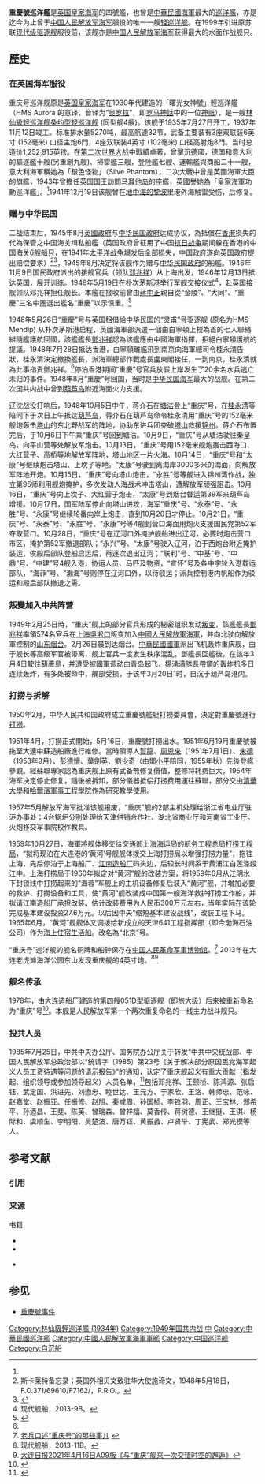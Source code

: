{{About|林仙型轻巡洋舰4号舰|同名的051D型导弹驱逐舰5号舰|重庆号导弹驱逐舰 (133)}}
{{Multiple issues|
{{POV|time=2022-02-22T04:55:22+00:00}}
{{Refimprove|time=2022-02-22T04:55:22+00:00}}
{{Disputed|time=2022-02-22T04:56:39+00:00}}
{{Citecheck|time=2022-02-22T04:56:39+00:00}}
}}
{{NoteTA
|G1=UK_Places
}}
{{軍艦模板
|名稱= 重慶號 [[File:Naval_Ensign_of_the_United_Kingdom.svg|35px]] [[File:Flag_of_the_Republic_of_China.svg|30px]] [[Image:Naval_Ensign_of_the_People's_Republic_of_China.svg|26px]]
|名稱2= 原[[英國海軍|英國海軍]]曙光號
|圖片= [[Image:HMS_Aurora_1942_IWM_A_8158.jpg|250px]]
|照片說明= 
|圖片2= 
|照片說明2= 
|艦種= [[輕巡洋艦|輕巡洋艦]]
|艦級= {{link-en|林仙級輕巡洋艦(1934年)|Arethusa-class cruiser (1934)|林仙級轻巡洋舰}} （四號艦）
|製造= [[英國|英國]][[樸次茅夫海軍基地|朴茨茅斯造船廠]]
|動工= 1935年7月27日
|下水= 1936年8月20日
|服役= 1937年11月12日{{Small|（[[英国皇家海军|英国皇家海军]]）}}<br />1948年5月19日{{Small| （[[中华民国海军|中华民国海军]]）}}<br />1949年2月25日{{Small|（[[中国人民解放军海军|中国人民解放军海军]]）}}
|退役= 
|結局= 1949年3月20日自沉<br>1951年5月16日打捞<br>1959年10月27日移交[[中华人民共和国交通部|中国交通部]]
|除籍= 1957年5月{{Small|（[[中国人民解放军海军|中国人民解放军海军]]）}}
|基準= 5,270噸
|滿載= 6,665噸 
|長度= 154米
|闊度= 15.5米
|吃水= 4.2米
|極速= 32節（59公里每小時）
|引擎= 4座“帕森斯”蒸汽渦輪引擎 (4軸)<br />燃油水管鍋爐4座
|出力= 64,000匹
|續航= 12,000浬（10節）
|乘員= 500人
|裝甲= 舷側（水線带）：57毫米<br />弹药庫：25-75毫米<br />主炮塔：25毫米<br />甲板：25毫米
|裝備= 3座双联装[[BL_6吋Mk_XXIII後裝艦炮|6英寸/50倍徑主艦炮]]6門<br />4座双联装[[QF_4吋Mk_XVI速射艦炮|4英寸/50倍徑副艦炮]]8門<br />兩座4聯裝[[QF_2磅速射艦炮|40毫米口径高射炮]]<BR />兩座三聯裝533毫米口径魚雷發射管<ref name="馬幼垣2009">{{cite book|author=馬幼垣|title=靖海澄疆：中國近代海軍史事新詮|url=https://books.google.com/books?id=d_nUCQAAQBAJ&pg=PA454|date=2009-06-01|publisher=聯經出版|isbn=978-957-08-3418-5|pages=454}}</ref>
|艦載機= 
}}

'''重慶號巡洋艦'''是[[英国皇家海军|英国皇家海军]]{{link-en|林仙級輕巡洋艦(1934年)|Arethusa-class cruiser (1934)|林仙級轻巡洋舰}}的四號艦，也曾是[[中華民國海軍|中華民國海軍]]最大的[[巡洋艦|巡洋艦]]，亦是迄今为止曾于[[中国人民解放军海军|中国人民解放军海军]]服役的唯一一艘[[轻巡洋舰|轻巡洋舰]]。在1999年引进原苏联[[现代级驱逐舰|现代级驱逐舰]]服役前，该舰亦是[[中国人民解放军海军|中国人民解放军海军]]获得最大的水面作战舰只。

== 歷史 ==
=== 在英国海军服役 ===
重庆号巡洋舰原是[[英国皇家海军|英国皇家海军]]在1930年代建造的「曙光女神號」輕巡洋艦（HMS Aurora 的意译，音译为“[[奥罗拉|奥罗拉]]”，即[[罗马神話|罗马神話]]中的一位[[神祇|神祇]]），是一艘[[林仙級輕巡洋艦(1934年)|林仙級轻巡洋舰]][[条约型轻巡洋舰|条约型轻巡洋舰]] (同型舰4艘)。该舰于1935年7月27日开工，1937年11月12日竣工。标准排水量5270吨，最高航速32节，武备主要装有3座双联装6英寸 (152毫米) 口径主炮6門，4座双联装4英寸 (102毫米) 口径高射炮8門。当时总造价1,252,915英镑。在[[第二次世界大战|第二次世界大战]]中戰績卓著，曾擊沉德國{{link-en|布雷姆斯號訓練艦|German_training_ship_Bremse|布雷姆斯號訓練艦}}，德国和意大利的驅逐艦十艘(另重創九艘)、掃雷艦三艘，登陸艦七艘、運輸艦與商船二十一艘，意大利海軍稱她為「銀色怪物」（Silve Phantom），二次大戰中曾是英國海軍大臣的旗艦，1943年曾擔任英国国王訪問[[马耳他岛|马耳他岛]]的座艦，英國譽她為「皇家海軍功勳巡洋艦」。<ref name="海軍軍官季刊"/>{{rp|8}}1941年12月19日该舰曾在[[地中海|地中海]][[的黎波里|的黎波里]]港外海触雷受伤，后修复。

=== 赠与中华民国 ===
二战结束后，1945年8月[[英國政府|英國政府]]与[[中华民国政府|中华民国政府]]达成协议，為抵償在[[香港|香港]]损失的代為保管之中国海关缉私船艦（英国政府曾征用了中国[[抗日战争|抗日战争]]期间躲在香港的中国海关6艘船只，在1941年[[太平洋战争|太平洋战争]]爆发后全部损失，中国政府遂向英国政府提出赔偿要求）<ref>斯卡莱特备忘录；英国外相贝文致驻华大使施谛文，1948年5月18日，F.O.371/69610/F7162/，P.R.O.。</ref><ref>{{Cite web| url=http://treaties.fco.gov.uk/docs/fullnames/pdf/1948/TS0039%20(1948)%20CMD-7457%201948%2018%20MAY,%20LONDON%3B%20EX%20OF%20NOTES%20GB%20AND%20CHINA%20FOR%20THE%20TRANSFER%20OF%20CERTAIN%20BRITISH%20NAVAL%20VESSELS%20TO%20CHINA.pdf| format=PDF| title=''Treaty Series No. 39 (1948) - Exchange of notes between Great Britain and China for the transfer of certain British naval vessels to China''| website=UK Treaties Online| date=1948年5月18日| access-date=2017年10月21日| archive-url=https://web.archive.org/web/20170709181838/http://treaties.fco.gov.uk/docs/fullnames/pdf/1948/TS0039%20(1948)%20CMD-7457%201948%2018%20MAY,%20LONDON%3B%20EX%20OF%20NOTES%20GB%20AND%20CHINA%20FOR%20THE%20TRANSFER%20OF%20CERTAIN%20BRITISH%20NAVAL%20VESSELS%20TO%20CHINA.pdf| archive-date=2017年7月9日| dead-url=yes}}{{en}}</ref>，1945年8月决定将该舰作为赠与[[國民政府|中华民国政府]]的船艦。1946年11月9日国民政府派出的接舰官兵（领队[[邓兆祥|邓兆祥]]）从上海出发，1946年12月13日抵达英国，展开训练。1948年5月19日在朴次茅斯港举行军舰交接仪式<ref>现代舰船，2013-9B。</ref>，赴英国接舰领队邓兆祥担任舰长。本艦在接收前曾由[[蔣中正|蔣中正]]親自從“金陵”、“大同”、“重慶”三名中圈選出艦名“重慶”以示慎重。<ref name="海軍軍官季刊">{{Cite journal | url=http://www.cna.edu.tw/tw/download.php?f=42996 | title=細說重慶號巡洋艦 | author=陳降任 | format=PDF | journal=海軍軍官季刊 | volume=33卷 | issue=2期 | publisher=海軍軍官學校 | pages=8-16頁 | date=中華民國103年5月 | access-date=2017-10-29 | archive-date=2018-08-11 | archive-url=https://web.archive.org/web/20180811132723/https://www.cna.edu.tw/tw/download.php?f=42996 | dead-url=no }}</ref>{{rp|8}}

1948年5月26日“重慶”号与英国租借給中华民国的[[靈甫號驅逐艦|“灵甫”号]]驱逐舰 (原名为HMS Mendip) 从朴次茅斯港启程，英國海軍部派遣一個由白寧頓上校為首的七人聯絡組隨艦護航回國，該艦艦長[[鄧兆祥|鄧兆祥]]認為該艦應由中國海軍指揮，拒絕白寧頓護航的提議。1948年7月28日抵达香港，白寧頓離艦飛到南京向海軍總司令桂永清告狀，桂永清決定撤換艦長，派海軍總部作戰處長盧東閣接任，一到南京，桂永清就為此事指責鄧兆祥。<ref name="海軍軍官季刊"/>{{rp|14-15}}停泊香港期间“重慶”号官兵放假上岸发生了20余名水兵逃亡未归的事件。1948年8月“重慶”号回国，当时是[[中华民国海军|中华民国海军]]最大的战舰。在第二次国共内战中曾到[[葫芦岛|葫芦岛]]附近海面火力支援。

辽沈战役打响后，1948年10月5日中午，蒋介石在[[塘沽|塘沽]]登上“重庆”号，在[[桂永清|桂永清]]等陪同下于次日上午抵达[[葫芦岛|葫芦岛]]，蒋介石在葫芦岛命令桂永清用“重庆”号的152毫米舰炮轰击[[塔山|塔山]]的东北野战军的阵地，协助东进兵团突破[[塔山战役|塔山]]救援[[锦州|锦州]]。蒋介石布置完后，于10月6日下午乘“重庆”号回到塘沽。10月9日，“重庆”号从塘沽驶往秦皇岛，向平山营等处解放军炮击。10月13日，“重庆”号用152毫米舰炮轰击西海口、大红营子、高桥等地解放军阵地，塔山地区一片火海。10月14日，“重庆”号和“太康”号继续炮击塔山、上坎子等地。“太康”号驶到离海岸3000多米的海面，向解放军阵地开炮。10月15日，“重庆”号向塔山炮击，“永胜”号等舰进入锦州湾作战，独立第95师利用舰炮掩护，多次发动人海战术冲击塔山，遭解放军顽强阻击。10月16日，“重庆”号向上坎子、大红营子炮击，“太康”号到烟台督运第39军来葫芦岛增援。10月17日，国军陆军停止向塔山进攻，海军“重庆”号、“永泰”号、“永胜”号、“永康”号继续轮番向岸上炮击，直到10月20日才停止。10月21日，“重庆”号、“永泰”号、“永胜”号、“永康”号等4舰到营口海面用炮火支援国民党第52军夺取营口。10月28日，“重庆”号在辽河口外掩护舰船进出辽河，必要时炮击营口市区，掩护第52军撤退部队；“永兴”号、“太康”号驶入辽河，泊于西炮台附近掩护装运，俟殿后部队登船启运后，再逐次退出辽河；“联利”号、“中基”号、“中鼎”号、“中建”号4舰入港，协运人员、马匹及物资，“宣怀”号及各中字轮入港载运部队，“海菲”号、“渤海”号则停在辽河口外，以待驳运；派兵控制港内帆船作为驳运和殿后部队撤退之需。

=== 叛變加入中共阵营 ===
{{main|重庆号事件}}
1949年2月25日時，“重庆”舰上的部分官兵形成的秘密组织发动[[重庆号事件|叛变]]，該艦艦長[[鄧兆祥|鄧兆祥]]率領574名官兵在[[上海|上海]][[吳淞口|吳淞口]]叛变加入[[中國人民解放軍海軍|中國人民解放軍海軍]]，并向北驶向解放軍控制的[[山东|山东]][[烟台|烟台]]。2月26日晨到达烟台。[[中華民國國軍|中華民國國軍]]派出飞机轰炸重庆舰，由于舰长等高级军官被带离，舰上官兵一度发生秩序混乱。鄧艦長回艦後，在該年3月4日駛往[[葫蘆島|葫蘆島]]，并遭受被國軍调动由青岛起飞，[[楊湧濤|楊湧濤]]隊長帶領的轰炸机多日连续轰炸，有多处被命中，艉部受损，于该年3月20日1时，自沉于葫芦岛港内。

=== 打捞与拆解 ===
1950年2月，中华人民共和国政府成立重慶號艦艇打撈委員會，決定對重慶號進行[[打撈|打撈]]。

1951年4月，打撈正式開始，5月16日，重慶號打撈出水。1951年6月19月重慶號被拖至大連中蘇造船廠進行維修。當時領導人[[賀龍|賀龍]]、[[周恩來|周恩來]]（1951年7月1日）、[[朱德|朱德]]（1953年9月）、[[彭德懷|彭德懷]]、[[葉劍英|葉劍英]]、[[劉少奇|劉少奇]]（由[[鄧小平|鄧小平]]陪同，1955年秋）先後登艦參觀。經蘇聯專家認為重庆舰上原有武备無修复價值，整修将耗费巨大，1954年海军决定停止修复，隨後被拆卸，部分儀器抵偿打捞费用運往蘇聯，部分交由[[清華大學|清華大學]]和[[哈爾濱軍事工程學院|哈爾濱軍事工程學院]]作為研究教學使用。

1957年5月解放军海军批准该舰报废，“重庆”舰的2部主机处理给浙江省电业厅驻沪办事处；4台锅炉分别处理给天津供销合作社、湖北省商业厅和河南省工业厅。火炮移交军事院校作教具。

1959年10月27日，海軍將舰体移交给[[中华人民共和国交通部|交通部]][[上海海运局|上海海运局]]的航务工程总局[[上海救捞局|打捞工程局]]，“拟将现泊在大连港的‘黄河’号舰舰体拨交上海打捞局以增强打捞力量”，拖往上海，先后停泊于上海船厂、[[江南造船厂|江南造船厂]]码头边，后较长时间系于黄浦江白莲泾段江中。上海打捞局于1960年拟定对“黄河”舰的改装方案，将1959年6月从江阴水下封锁线中打捞起来的“海蓉”军舰上的主机设备修复后装入“黄河”舰，并增加必要的救护、打捞设备和工具，使“黄河”舰改装成中国第一艘海洋救护打捞工作船，并拟请江南造船厂承担改装。估计改装费用为人民币300万元左右，当年实际在该轮完成基本建设投资27.6万元。以后因中央“缩短基本建设战线”，改装工程下马。1965年6月，“黄河”舰舰体又调拨给新成立的天津641工程指挥部（即今渤海石油公司）作为[[宿舍船|海上住宿生活船]]。改名為“北京”号。

“重庆号”巡洋舰的舰名铜牌和船钟保存在[[中国人民革命军事博物馆|中国人民革命军事博物馆]]。<ref>[http://www.cnss.com.cn/html/2010/yjfc_0519/21880_2_6.html 老兵口述“重庆号”的那些事儿] {{webarchive|url=https://web.archive.org/web/20131015234132/http://www.cnss.com.cn/html/2010/yjfc_0519/21880_2_6.html |date=2013-10-15 }}</ref> 2013年在大连老虎滩海洋公园东山发现重庆舰的4英寸炮。<ref>现代舰船，2013-11B。</ref><ref>[http://szb.dlxww.com/dlrb/page/2021-04/16/A09/20210416A09_pdf.PDF 大连日报2021年4月16日A09版《与“重庆”舰来一次交错时空的邂逅》]{{webarchive|url=https://web.archive.org/web/20210418093151/http://szb.dlxww.com/dlrb/page/2021-04/16/A09/20210416A09_pdf.PDF|date=2021-04-18}}</ref>

=== 舰名传承 ===
1978年，由大连造船厂建造的第四艘[[051型驱逐舰|051D型驱逐舰]]（即旅大级）后来被重新命名为“重庆”号<ref name=":5">{{Harvnb|邹德涛|肖建平|周巍|2018|p=83}}</ref>。本舰是人民解放军第一个两次重复命名的一线主力战斗舰只。

=== 投共人员 ===
1985年7月25日，中共中央办公厅、国务院办公厅关于转发“中共中央统战部、中国人民解放军总政治部以“统请字〔1985〕第23号《关于解决部分原国民党海军起义人员工资待遇等问题的请示报告》”的通知，认定了重庆舰起义有重大贡献（指发起、组织领导或参加领导起义）人员名单，<ref>{{Cite web |url=http://www.hroot.com/contents/129/26898.html |title=1985年7月25日,中共中央统战部、中国人民解放军总政治部以“统请字〔1985〕第23号《关于解决部分原国民党海军起义人员工资待遇等问题的请示报告》”联合发文 |access-date=2015年3月12日 |archive-date=2019年8月31日 |archive-url=https://web.archive.org/web/20190831162835/http://www.hroot.com/contents/129/26898.html |dead-url=no }}</ref>包括邓兆祥、王颐桢、陈鸿源、张启钰、武定国、洪进先、刘懋忠、睦世达、王元方、于家欣、王洛、韩师忠、范咏、赵嘉堂、赵振亚、任振修、赵旭、秦咸周、孙国桢、李铁羽、周正、王宝林、郑希平、孙迺昌、王斐、陈英、曾瑞森、曾祥福、莫香传、蒋树德、王继挺、王淇、杨际和、虞顺生、李明阳、吴楚波、唐万钰、黄振蠡、卢贤举、丁宪武、郑光模等人。

== 参考文献 ==
=== 引用 ===
{{Reflist}}

=== 来源 ===

; 书籍
* {{cite book |author = 馬全忠 |title = 台灣紀事六十年 |publisher= 臺灣學生書局有限公司 |location = 臺北市 |ISBN = 978-957-15-1486-4 |date = 2010年3月 }}
* {{cite book |title = "The Silver Phantom": H.M.S. Aurora |url = https://books.google.com/books?id=jQGgAAAAMAAJ |year = 1945 |publisher = F. Muller |OCLC = 18098312 |language = en }}
* {{Cite book|edition=第1版|url=https://www.worldcat.org/oclc/1043424156|date=2018-06|location=大连|isbn=978-7-5505-1355-6|oclc=1043424156|title=海军舰艇的摇篮|publisher=大连出版社|language=zh-cn|ref={{sfnref|邹德涛|肖建平|周巍|2018}}|last=邹德涛|last2=肖建平|last3=周巍}}<br />
== 参见 ==
{{Portal box|中华民国|海军}}
* [[重慶號事件|重慶號事件]]

{{林仙級輕巡洋艦 (1934年)}}
{{中華民國海軍巡洋艦}}
{{中國人民解放軍海軍艦艇}}

[[Category:林仙級輕巡洋艦_(1934年)|Category:林仙級輕巡洋艦 (1934年)]]
[[Category:1949年国共内战|Category:1949年国共内战]]
[[Category:輕巡洋艦|中]]
[[Category:中華民國巡洋艦|Category:中華民國巡洋艦]]
[[Category:中國人民解放軍海軍軍艦|Category:中國人民解放軍海軍軍艦]]
[[Category:中国巡洋舰|Category:中国巡洋舰]]
[[Category:自沉船|Category:自沉船]]